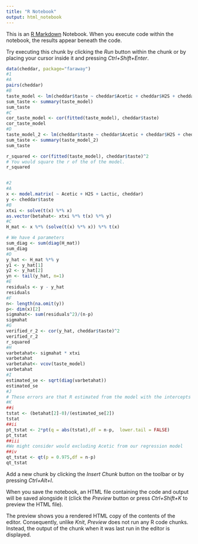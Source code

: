 ---
title: "R Notebook"
output: html_notebook
---

This is an [R Markdown](http://rmarkdown.rstudio.com) Notebook. When you execute code within the notebook, the results appear beneath the code. 

Try executing this chunk by clicking the *Run* button within the chunk or by placing your cursor inside it and pressing *Ctrl+Shift+Enter*. 

```{r}
data(cheddar, package="faraway")
#1
#A
pairs(cheddar)
#B
taste_model <- lm(cheddar$taste ~ cheddar$Acetic + cheddar$H2S + cheddar$Lactic)
sum_taste <- summary(taste_model)
sum_taste
#C
cor_taste_model <- cor(fitted(taste_model), cheddar$taste)
cor_taste_model
#D
taste_model_2 <- lm(cheddar$taste ~ cheddar$Acetic + cheddar$H2S + cheddar$Lactic - 1)
sum_taste <- summary(taste_model_2)
sum_taste

r_squared <- cor(fitted(taste_model), cheddar$taste)^2
# You would square the r of the of the model.
r_squared


#2
#A
x <- model.matrix( ~ Acetic + H2S + Lactic, cheddar)
y <- cheddar$taste
#B
xtxi <- solve(t(x) %*% x)
as.vector(betahat<- xtxi %*% t(x) %*% y)
#C
H_mat <- x %*% (solve(t(x) %*% x)) %*% t(x)

# We have 4 parameters
sum_diag <- sum(diag(H_mat))
sum_diag
#D
y_hat <- H_mat %*% y
y1 <- y_hat[1]
y2 <- y_hat[2]
yn <- tail(y_hat, n=1)
#E
residuals <- y - y_hat
residuals
#F
n<- length(na.omit(y))
p<- dim(x)[2]
sigmahat<- sum(residuals^2)/(n-p)
sigmahat
#G
verified_r_2 <- cor(y_hat, cheddar$taste)^2
verified_r_2
r_squared
#H
varbetahat<- sigmahat * xtxi
varbetahat
varbetahat<- vcov(taste_model)
varbetahat
#I
estimated_se <- sqrt(diag(varbetahat))
estimated_se
#J
# These errors are that R estimated from the model with the intercepts
#K
##i
tstat <- (betahat[2]-0)/(estimated_se[2])
tstat
##ii
pt_tstat <- 2*pt(q = abs(tstat),df = n-p,  lower.tail = FALSE)
pt_tstat
##iii
#We might consider would excluding Acetic from our regression model
##iv
qt_tstat <- qt(p = 0.975,df = n-p)
qt_tstat


```

Add a new chunk by clicking the *Insert Chunk* button on the toolbar or by pressing *Ctrl+Alt+I*.

When you save the notebook, an HTML file containing the code and output will be saved alongside it (click the *Preview* button or press *Ctrl+Shift+K* to preview the HTML file).

The preview shows you a rendered HTML copy of the contents of the editor. Consequently, unlike *Knit*, *Preview* does not run any R code chunks. Instead, the output of the chunk when it was last run in the editor is displayed.
